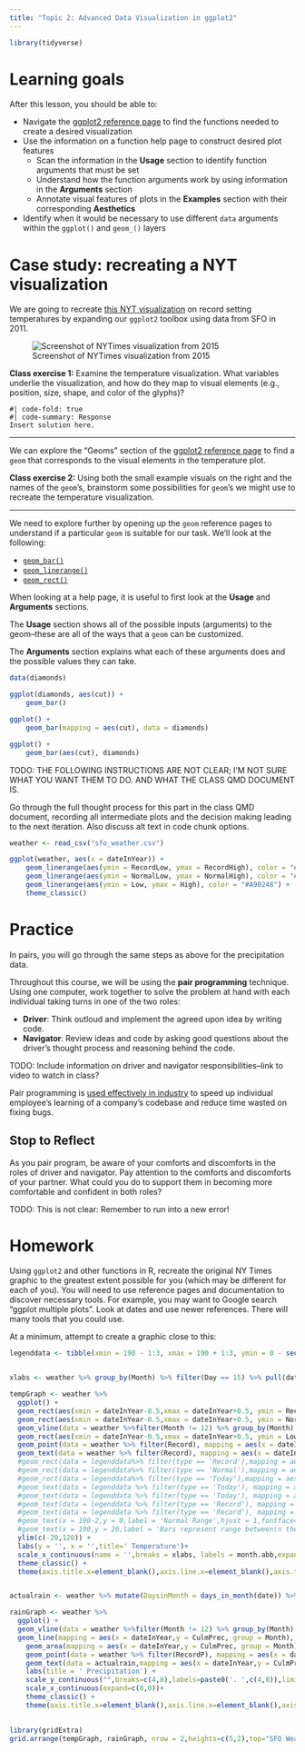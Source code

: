 ```yaml
---
title: "Topic 2: Advanced Data Visualization in ggplot2"
---
```


```r
library(tidyverse)
```

# Learning goals

After this lesson, you should be able to:

- Navigate the [ggplot2 reference page](https://ggplot2.tidyverse.org/reference/) to find the functions needed to create a desired visualization
- Use the information on a function help page to construct desired plot features
    - Scan the information in the **Usage** section to identify function arguments that must be set
    - Understand how the function arguments work by using information in the **Arguments** section
    - Annotate visual features of plots in the **Examples** section with their corresponding **Aesthetics**
- Identify when it would be necessary to use different `data` arguments within the `ggplot()` and `geom_()` layers

# Case study: recreating a NYT visualization

We are going to recreate [this NYT visualization](https://www.nytimes.com/interactive/2016/02/19/us/2015-year-in-weather-temperature-precipitation.html) on record setting temperatures by expanding our `ggplot2` toolbox using data from SFO in 2011.

![Screenshot of NYTimes visualization from 2015](images/sfo_nytimes.jpg)

**Class exercise 1:** Examine the temperature visualization. What variables underlie the visualization, and how do they map to visual elements (e.g., position, size, shape, and color of the glyphs)?

```text
#| code-fold: true
#| code-summary: Response
Insert solution here.
```

------------------------------------------------------------------------

We can explore the "Geoms" section of the [ggplot2 reference page](https://ggplot2.tidyverse.org/reference/) to find a `geom` that corresponds to the visual elements in the temperature plot.

**Class exercise 2:** Using both the small example visuals on the right and the names of the `geom`'s, brainstorm some possibilities for `geom`'s we might use to recreate the temperature visualization.

------------------------------------------------------------------------

We need to explore further by opening up the `geom` reference pages to understand if a particular `geom` is suitable for our task. We'll look at the following:

- [`geom_bar()`](https://ggplot2.tidyverse.org/reference/geom_bar.html)
- [`geom_linerange()`](https://ggplot2.tidyverse.org/reference/geom_linerange.html)
- [`geom_rect()`](https://ggplot2.tidyverse.org/reference/geom_tile.html)

When looking at a help page, it is useful to first look at the **Usage** and **Arguments** sections. 

The **Usage** section shows all of the possible inputs (arguments) to the geom--these are all of the ways that a `geom` can be customized. 

The **Arguments** section explains what each of these arguments does and the possible values they can take.

```r
data(diamonds)

ggplot(diamonds, aes(cut)) +
    geom_bar()

ggplot() +
    geom_bar(mapping = aes(cut), data = diamonds)

ggplot() +
    geom_bar(aes(cut), diamonds)
```

TODO: THE FOLLOWING INSTRUCTIONS ARE NOT CLEAR; I'M NOT SURE WHAT YOU WANT THEM TO DO. AND WHAT THE CLASS QMD DOCUMENT IS.

Go through the full thought process for this part in the class QMD document, recording all intermediate plots and the decision making leading to the next iteration. Also discuss alt text in code chunk options.

```r
weather <- read_csv("sfo_weather.csv")

ggplot(weather, aes(x = dateInYear)) +
    geom_linerange(aes(ymin = RecordLow, ymax = RecordHigh), color = "#ECEBE3") +
    geom_linerange(aes(ymin = NormalLow, ymax = NormalHigh), color = "#C8B8BA") +
    geom_linerange(aes(ymin = Low, ymax = High), color = "#A90248") +
    theme_classic()
```

# Practice

In pairs, you will go through the same steps as above for the precipitation data. 

Throughout this course, we will be using the **pair programming** technique. Using one computer, work together to solve the problem at hand with each individual taking turns in one of the two roles:

- **Driver**: Think outloud and implement the agreed upon idea by writing code.
- **Navigator**: Review ideas and code by asking good questions about the driver’s thought process and reasoning behind the code.

TODO: Include information on driver and navigator responsibilities--link to video to watch in class?

Pair programming is [used effectively in industry](https://hackernoon.com/the-ultimate-guide-to-pair-programming-b606625bc784) to speed up individual employee's learning of a company's codebase and reduce time wasted on fixing bugs.

::: {.callout-tip collapse="false"}
## Stop to Reflect

As you pair program, be aware of your comforts and discomforts in the roles of driver and navigator. Pay attention to the comforts and discomforts of your partner. What could you do to support them in becoming more comfortable and confident in both roles?
:::



TODO: This is not clear: Remember to run into a new error!

# Homework

Using `ggplot2` and other functions in R, recreate the original NY Times graphic to the greatest extent possible for you (which may be different for each of you). You will need to use reference pages and documentation to discover necessary tools. For example, you may want to Google search "ggplot multiple plots". Look at dates and use newer references. There will many tools that you could use.

At a minimum, attempt to create a graphic close to this:

```r
legenddata <- tibble(xmin = 190 - 1:3, xmax = 190 + 1:3, ymin = 0 - seq(5,10,length=3) , ymax = 0 + seq(5,10,length=3), type = c("Today",'Normal','Record')) 


xlabs <- weather %>% group_by(Month) %>% filter(Day == 15) %>% pull(dateInYear)

tempGraph <- weather %>%
  ggplot() +
  geom_rect(aes(xmin = dateInYear-0.5,xmax = dateInYear+0.5, ymin = RecordLow,ymax = RecordHigh), fill = '#ecebe3') + 
  geom_rect(aes(xmin = dateInYear-0.5,xmax = dateInYear+0.5, ymin = NormalLow,ymax = NormalHigh), fill = "#c7b8b9") + 
  geom_vline(data = weather %>%filter(Month != 12) %>% group_by(Month) %>% filter(Day == max(Day)) , mapping = aes(xintercept = dateInYear), color = '#cdcdcd',linetype = 'dotted',linewidth = 0.2) +
  geom_rect(aes(xmin = dateInYear-0.5,xmax = dateInYear+0.5, ymin = Low,ymax = High),  fill = '#a90048') + 
  geom_point(data = weather %>% filter(Record), mapping = aes(x = dateInYear,y = High + 1),shape=25, fill = 'black') + 
  geom_text(data = weather %>% filter(Record), mapping = aes(x = dateInYear,y = High + 5,label=RecordText),size=1.5, nudge_y = 5) +
  #geom_rect(data = legenddata%>% filter(type == 'Record'),mapping = aes(xmin=xmin,xmax=xmax,ymin=ymin, ymax =ymax), fill = '#ecebe3')+
  #geom_rect(data = legenddata%>% filter(type == 'Normal'),mapping = aes(xmin=xmin,xmax=xmax,ymin=ymin, ymax =ymax), fill = "#c7b8b9")+
  #geom_rect(data = legenddata%>% filter(type == 'Today'),mapping = aes(xmin=xmin,xmax=xmax,ymin=ymin, ymax =ymax),  fill = '#a90048')+
  #geom_text(data = legenddata %>% filter(type == 'Today'), mapping = aes(x = xmax + 1, y = ymin), label = 'Actual Low',hjust=0) + 
  #geom_text(data = legenddata %>% filter(type == 'Today'), mapping = aes(x = xmax + 1, y = ymax), label = 'Actual High',hjust=0) + 
  #geom_text(data = legenddata %>% filter(type == 'Record'), mapping = aes(x = xmin - 1, y = ymin), label = 'Record Low',hjust=1) + 
  #geom_text(data = legenddata %>% filter(type == 'Record'), mapping = aes(x = xmin - 1, y = ymax), label = 'Record High',hjust=1) + 
  #geom_text(x = 190-2,y = 0,label = 'Normal Range',hjust = 1,fontface=1)+
  #geom_text(x = 190,y = 20,label = 'Bars represent range between\n the daily high and low.',fontface=1)+
  ylim(c(-20,120)) +
  labs(y = '', x = '',title=' Temperature')+
  scale_x_continuous(name = '',breaks = xlabs, labels = month.abb,expand=c(0,0)) +
  theme_classic() +  
  theme(axis.title.x=element_blank(),axis.line.x=element_blank(),axis.ticks.x=element_blank(),plot.title=element_text(face = "bold",margin=margin(t=20,b=-5)))


actualrain <- weather %>% mutate(DaysinMonth = days_in_month(date)) %>% filter(Day == DaysinMonth)

rainGraph <- weather %>%
  ggplot() +
  geom_vline(data = weather %>%filter(Month != 12) %>% group_by(Month) %>% filter(Day == max(Day)) , mapping = aes(xintercept = dateInYear), color = '#cdcdcd') +
  geom_line(mapping = aes(x = dateInYear,y = CulmPrec, group = Month), color = '#32a3d8') +
    geom_area(mapping = aes(x = dateInYear,y = CulmPrec, group = Month), fill = '#ebeae2') +
    geom_point(data = weather %>% filter(RecordP), mapping = aes(x = dateInYear,y = CulmPrec + .2),shape=25, fill = 'black') + 
    geom_text(data = actualrain,mapping = aes(x = dateInYear,y = CulmPrec, label = CulmPrec),vjust=0,hjust=1,size = 1.5) +
    labs(title = ' Precipitation') +
    scale_y_continuous("",breaks=c(4,8),labels=paste0('. ',c(4,8)),limits=c(0,8))+
    scale_x_continuous(expand=c(0,0))+
    theme_classic() +  
    theme(axis.title.x=element_blank(),axis.line.x=element_blank(),axis.text.x=element_blank(),axis.ticks.x=element_blank(),plot.title=element_text(face = "bold",margin=margin(t=20,b=-10)))

  
library(gridExtra)
grid.arrange(tempGraph, rainGraph, nrow = 2,heights=c(5,2),top="SFO Weather in 2011")  
```

